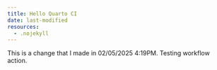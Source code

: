 ```yaml
---
title: Hello Quarto CI
date: last-modified
resources:
  - .nojekyll
---
```

This is a change that I made in 02/05/2025 4:19PM. Testing workflow action.